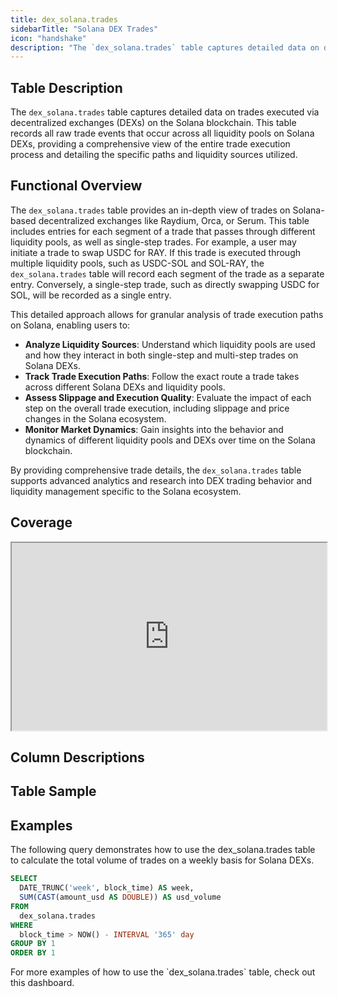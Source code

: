 ```yaml
---
title: dex_solana.trades
sidebarTitle: "Solana DEX Trades"
icon: "handshake"
description: "The `dex_solana.trades` table captures detailed data on decentralized exchange (DEX) trades on the Solana blockchain, recording all raw trade events across various protocols."
---
```


## Table Description

The `dex_solana.trades` table captures detailed data on trades executed via decentralized exchanges (DEXs) on the Solana blockchain. This table records all raw trade events that occur across all liquidity pools on Solana DEXs, providing a comprehensive view of the entire trade execution process and detailing the specific paths and liquidity sources utilized.

## Functional Overview

The `dex_solana.trades` table provides an in-depth view of trades on Solana-based decentralized exchanges like Raydium, Orca, or Serum. This table includes entries for each segment of a trade that passes through different liquidity pools, as well as single-step trades. For example, a user may initiate a trade to swap USDC for RAY. If this trade is executed through multiple liquidity pools, such as USDC-SOL and SOL-RAY, the `dex_solana.trades` table will record each segment of the trade as a separate entry. Conversely, a single-step trade, such as directly swapping USDC for SOL, will be recorded as a single entry.

This detailed approach allows for granular analysis of trade execution paths on Solana, enabling users to:

- **Analyze Liquidity Sources**: Understand which liquidity pools are used and how they interact in both single-step and multi-step trades on Solana DEXs.
- **Track Trade Execution Paths**: Follow the exact route a trade takes across different Solana DEXs and liquidity pools.
- **Assess Slippage and Execution Quality**: Evaluate the impact of each step on the overall trade execution, including slippage and price changes in the Solana ecosystem.
- **Monitor Market Dynamics**: Gain insights into the behavior and dynamics of different liquidity pools and DEXs over time on the Solana blockchain.

By providing comprehensive trade details, the `dex_solana.trades` table supports advanced analytics and research into DEX trading behavior and liquidity management specific to the Solana ecosystem.

## Coverage

<div>
  <iframe
    src="https://dune.com/embeds/4009956/6750980/" 
    width="100%"
    height="300px"
  ></iframe>
</div>


## Column Descriptions


<ColumnDescriptions tableSchema="dex_solana" tableName="trades" />

## Table Sample


<TableSample tableSchema="dex_solana" tableName="trades" />

## Examples

The following query demonstrates how to use the dex_solana.trades table to calculate the total volume of trades on a weekly basis for Solana DEXs.

```sql
SELECT
  DATE_TRUNC('week', block_time) AS week,
  SUM(CAST(amount_usd AS DOUBLE)) AS usd_volume
FROM
  dex_solana.trades
WHERE
  block_time > NOW() - INTERVAL '365' day
GROUP BY 1
ORDER BY 1
```

<CardGroup cols={1}>
  <Card title="DEX Dashboard" icon="chart-waterfall" href="https://dune.com/hagaetc/dex-metrics">
    For more examples of how to use the `dex_solana.trades` table, check out this dashboard.
  </Card>  
</CardGroup>

